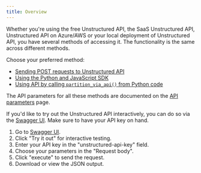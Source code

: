 ```yaml
---
title: Overview
---
```


Whether you're using the free Unstructured API, the SaaS Unstructured API, Unstructured API on Azure/AWS or your local
deployment of Unstructured API, you have several methods of accessing it. The functionality is the same across different methods.

Choose your preferred method:

* [Sending POST requests to Unstructured API](/api-reference/api-services/post-requests)
* [Using the Python and JavaScript SDK](/api-reference/api-services/sdk)
* [Using API by calling `partition_via_api()` from Python code](/api-reference/api-services/partition-via-api)

The API parameters for all these methods are documented on the [API parameters](/api-reference/api-services/api-parameters) page.

If you'd like to try out the Unstructured API interactively, you can do so via the [Swagger UI](https://api.unstructured.io/general/docs#/default/pipeline_1_general_v0_general_post).
Make sure to have your API key on hand.

1. Go to  [Swagger UI](https://api.unstructured.io/general/docs#/default/pipeline_1_general_v0_general_post).
2. Click "Try it out" for interactive testing.
3. Enter your API key in the "unstructured-api-key" field.
4. Choose your parameters in the "Request body".
5. Click "execute" to send the request.
6. Download or view the JSON output.